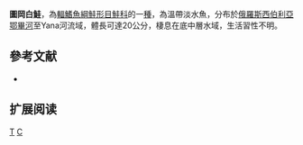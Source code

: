 {{Speciesbox 
| taxon = Coregonus tugun tugun
| status = NE
| status_system = IUCN3.1
| authority = [[Pallas|Pallas]], 1814
| synonyms = *''Salmo tugun'', Pallas, 1814
}}

'''圖岡白鮭'''，為[[輻鰭魚綱|輻鰭魚綱]][[鮭形目|鮭形目]][[鮭科|鮭科]]的一[[種|種]]，為溫帶淡水魚，分布於[[俄羅斯|俄羅斯]][[西伯利亞|西伯利亞]][[鄂畢河|鄂畢河]]至Yana河流域，體長可達20公分，棲息在底中層水域，生活習性不明。

==參考文献==
*{{FishBase_species|genus=Coregonus|species=tugun tugun|year=2015|month=11}}

== 扩展阅读 ==
{{refbegin}}
{{wikispecies-inline|Coregonus tugun tugun|圖岡白鮭}}
{{refend}}
{{Taxonbar|from=Q2450550}}

[[Category:白鮭屬|T]]
[[Category:1814年描述的鱼类|C]]